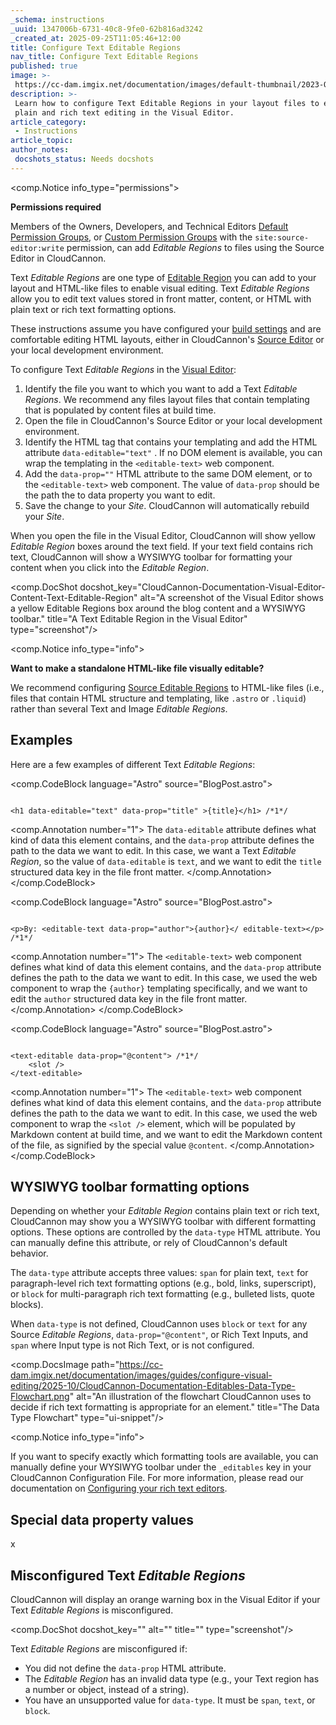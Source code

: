 ```yaml
---
_schema: instructions
_uuid: 1347006b-6731-40c8-9fe0-62b816ad3242
_created_at: 2025-09-25T11:05:46+12:00
title: Configure Text Editable Regions
nav_title: Configure Text Editable Regions
published: true
image: >-
 https://cc-dam.imgix.net/documentation/images/default-thumbnail/2023-Q4/CloudCannon-Documentation-Thumbnail.png
description: >-
 Learn how to configure Text Editable Regions in your layout files to enable
 plain and rich text editing in the Visual Editor.
article_category:
 - Instructions
article_topic:
author_notes:
 docshots_status: Needs docshots
---
```

<comp.Notice info_type="permissions">
  <p><strong>Permissions required</strong></p><p>Members of the Owners, Developers, and Technical Editors <a href="/documentation/articles/what-are-default-permission-groups/">Default Permission Groups</a>, or <a href="/documentation/articles/what-are-custom-permission-groups/">Custom Permission Groups</a> with the <code>site:source-editor:write</code> permission, can add <em>Editable Regions</em> to files using the Source Editor in CloudCannon.</p>
</comp.Notice>

Text *Editable Regions* are one type of [Editable Region](/documentation/articles/what-are-editable-regions/) you can add to your layout and HTML-like files to enable visual editing. Text *Editable Regions* allow you to edit text values stored in front matter, content, or HTML with plain text or rich text formatting options.

These instructions assume you have configured your [build settings](/documentation/articles/configure-your-first-build/) and are comfortable editing HTML layouts, either in CloudCannon's [Source Editor](/documentation/articles/the-source-editor/) or your local development environment.

To configure Text *Editable Regions* in the [Visual Editor](/documentation/articles/the-visual-editor/):

1. Identify the file you want to which you want to add a Text *Editable Regions*. We recommend any files layout files that contain templating that is populated by content files at build time.
2. Open the file in CloudCannon's Source Editor or your local development environment.
3. Identify the HTML tag that contains your templating and add the HTML attribute `data-editable="text"` . If no DOM element is available, you can wrap the templating in the `<editable-text>` web component.
4. Add the `data-prop=""` HTML attribute to the same DOM element, or to the `<editable-text>` web component. The value of `data-prop` should be the path the to data property you want to edit.
5. Save the change to your *Site*. CloudCannon will automatically rebuild your *Site*.

When you open the file in the Visual Editor, CloudCannon will show yellow *Editable Region* boxes around the text field. If your text field contains rich text, CloudCannon will show a WYSIWYG toolbar for formatting your content when you click into the *Editable Region*.

<comp.DocShot docshot_key="CloudCannon-Documentation-Visual-Editor-Content-Text-Editable-Region" alt="A screenshot of the Visual Editor shows a yellow Editable Regions box around the blog content and a WYSIWYG toolbar." title="A Text Editable Region in the Visual Editor" type="screenshot"/>

<comp.Notice info_type="info">
  <p><strong>Want to make a standalone HTML-like file visually editable?</strong></p><p>We recommend configuring <a href="/documentation/articles/configure-source-editable-regions/">Source Editable Regions</a> to HTML-like files (i.e., files that contain HTML structure and templating, like <code>.astro</code> or <code>.liquid</code>) rather than several Text and Image <em>Editable Regions</em>.</p>
</comp.Notice>

## Examples

Here are a few examples of different Text *Editable Regions*:

<comp.CodeBlock language="Astro" source="BlogPost.astro">
``````````

<h1 data-editable="text" data-prop="title" >{title}</h1> /*1*/

``````````
<comp.Annotation number="1">
  The `data-editable` attribute defines what kind of data this element contains, and the `data-prop` attribute defines the path to the data we want to edit. In this case, we want a Text *Editable Region*, so the value of `data-editable` is `text`, and we want to edit the `title` structured data key in the file front matter.
</comp.Annotation>
</comp.CodeBlock>

<comp.CodeBlock language="Astro" source="BlogPost.astro">
``````````

<p>By: <editable-text data-prop="author">{author}</ editable-text></p> /*1*/

``````````
<comp.Annotation number="1">
  The `<editable-text>` web component defines what kind of data this element contains, and the `data-prop` attribute defines the path to the data we want to edit. In this case, we used the web component to wrap the `{author}` templating specifically, and we want to edit the `author` structured data key in the file front matter.
</comp.Annotation>
</comp.CodeBlock>

<comp.CodeBlock language="Astro" source="BlogPost.astro">
``````````

<text-editable data-prop="@content"> /*1*/
    <slot />
</text-editable>

``````````
<comp.Annotation number="1">
  The `<editable-text>` web component defines what kind of data this element contains, and the `data-prop` attribute defines the path to the data we want to edit. In this case, we used the web component to wrap the `<slot />` element, which will be populated by Markdown content at build time, and we want to edit the Markdown content of the file, as signified by the special value `@content`.
</comp.Annotation>
</comp.CodeBlock>

## WYSIWYG toolbar formatting options

Depending on whether your *Editable Region* contains plain text or rich text, CloudCannon may show you a WYSIWYG toolbar with different formatting options. These options are controlled by the `data-type` HTML attribute. You can manually define this attribute, or rely of CloudCannon's default behavior.

The `data-type` attribute accepts three values: `span` for plain text, `text` for paragraph-level rich text formatting options (e.g., bold, links, superscript), or `block` for multi-paragraph rich text formatting (e.g., bulleted lists, quote blocks).

When `data-type` is not defined, CloudCannon uses `block` or `text` for any Source *Editable Regions*, `data-prop="@content"`, or Rich Text Inputs, and `span` where Input type is not Rich Text, or is not configured.

<comp.DocsImage path="https://cc-dam.imgix.net/documentation/images/guides/configure-visual-editing/2025-10/CloudCannon-Documentation-Editables-Data-Type-Flowchart.png" alt="An illustration of the flowchart CloudCannon uses to decide if rich text formatting is appropriate for an element." title="The Data Type Flowchart" type="ui-snippet"/>

<comp.Notice info_type="info">
  <p>If you want to specify exactly which formatting tools are available, you can manually define your WYSIWYG toolbar under the <code>_editables</code> key in your CloudCannon Configuration File. For more information, please read our documentation on <a href="/documentation/articles/configure-your-rich-text-editors/#editable-regions">Configuring your rich text editors</a>.</p>
</comp.Notice>

## Special data property values

x

## Misconfigured Text *Editable Regions*

CloudCannon will display an orange warning box in the Visual Editor if your Text *Editable Regions* is misconfigured.

<comp.DocShot docshot_key="" alt="" title="" type="screenshot"/>

Text *Editable Regions* are misconfigured if:

* You did not define the `data-prop` HTML attribute.
* The *Editable Region* has an invalid data type (e.g., your Text region has a number or object, instead of a string).
* You have an unsupported value for `data-type`. It must be `span`, `text`, or `block`.